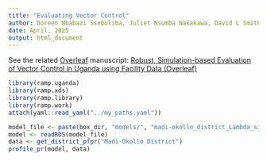 ```yaml
---
title: "Evaluating Vector Control"
author: Doreen Mbabazi Ssebuliba, Juliet Nsumba Nakakawa, David L Smith
date: April, 2025 
output: html_document
---
```


See the related [Overleaf](https://www.overleaf.com/read/mckkjxtswgkm#9a1faa) manuscript: [Robust, Simulation-based Evaluation of Vector Control in Uganda using Facility Data (Overleaf)](https://www.overleaf.com/read/mckkjxtswgkm#9a1faa)

```r
library(ramp.uganda)
library(ramp.xds)
library(ramp.library)
library(ramp.work)
attach(yaml::read_yaml("../my_paths.yaml")) 
```

```r
model_file <- paste(box_dir, "models/", "madi-okollo_district_Lambda_sis.rds", sep="")
model <- readRDS(model_file)
data <- get_district_pfpr("Madi-Okollo District")
profile_pr(model, data)
```

